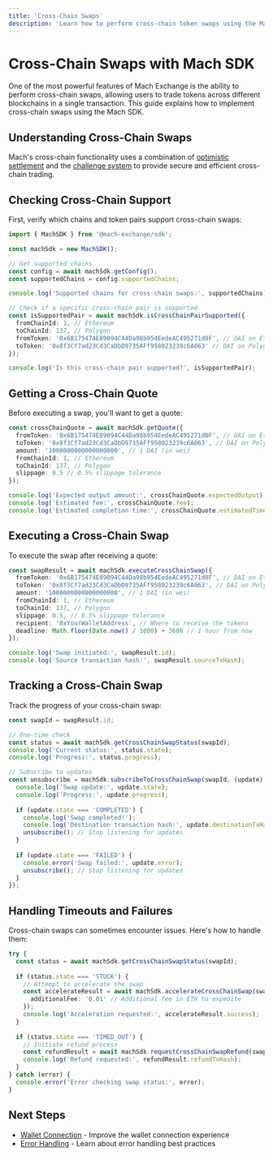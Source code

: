 ```yaml
---
title: 'Cross-Chain Swaps'
description: 'Learn how to perform cross-chain token swaps using the Mach SDK'
---
```


# Cross-Chain Swaps with Mach SDK

One of the most powerful features of Mach Exchange is the ability to perform cross-chain swaps, allowing users to trade tokens across different blockchains in a single transaction. This guide explains how to implement cross-chain swaps using the Mach SDK.

## Understanding Cross-Chain Swaps

Mach's cross-chain functionality uses a combination of [optimistic settlement](/mach/protocol-concepts/optimistic-settlement) and the [challenge system](/mach/protocol-concepts/challenge-system) to provide secure and efficient cross-chain trading.

## Checking Cross-Chain Support

First, verify which chains and token pairs support cross-chain swaps:

```typescript
import { MachSDK } from '@mach-exchange/sdk';

const machSdk = new MachSDK();

// Get supported chains
const config = await machSdk.getConfig();
const supportedChains = config.supportedChains;

console.log('Supported chains for cross-chain swaps:', supportedChains);

// Check if a specific cross-chain pair is supported
const isSupportedPair = await machSdk.isCrossChainPairSupported({
  fromChainId: 1, // Ethereum
  toChainId: 137, // Polygon
  fromToken: '0x6B175474E89094C44Da98b954EedeAC495271d0F', // DAI on Ethereum
  toToken: '0x8f3Cf7ad23Cd3CaDbD9735AFf958023239c6A063' // DAI on Polygon
});

console.log('Is this cross-chain pair supported?', isSupportedPair);
```

## Getting a Cross-Chain Quote

Before executing a swap, you'll want to get a quote:

```typescript
const crossChainQuote = await machSdk.getQuote({
  fromToken: '0x6B175474E89094C44Da98b954EedeAC495271d0F', // DAI on Ethereum
  toToken: '0x8f3Cf7ad23Cd3CaDbD9735AFf958023239c6A063', // DAI on Polygon
  amount: '1000000000000000000', // 1 DAI (in wei)
  fromChainId: 1, // Ethereum
  toChainId: 137, // Polygon
  slippage: 0.5 // 0.5% slippage tolerance
});

console.log('Expected output amount:', crossChainQuote.expectedOutput);
console.log('Estimated fee:', crossChainQuote.fee);
console.log('Estimated completion time:', crossChainQuote.estimatedTimeMinutes, 'minutes');
```

## Executing a Cross-Chain Swap

To execute the swap after receiving a quote:

```typescript
const swapResult = await machSdk.executeCrossChainSwap({
  fromToken: '0x6B175474E89094C44Da98b954EedeAC495271d0F', // DAI on Ethereum
  toToken: '0x8f3Cf7ad23Cd3CaDbD9735AFf958023239c6A063', // DAI on Polygon
  amount: '1000000000000000000', // 1 DAI (in wei)
  fromChainId: 1, // Ethereum
  toChainId: 137, // Polygon
  slippage: 0.5, // 0.5% slippage tolerance
  recipient: '0xYourWalletAddress', // Where to receive the tokens
  deadline: Math.floor(Date.now() / 1000) + 3600 // 1 hour from now
});

console.log('Swap initiated:', swapResult.id);
console.log('Source transaction hash:', swapResult.sourceTxHash);
```

## Tracking a Cross-Chain Swap

Track the progress of your cross-chain swap:

```typescript
const swapId = swapResult.id;

// One-time check
const status = await machSdk.getCrossChainSwapStatus(swapId);
console.log('Current status:', status.state);
console.log('Progress:', status.progress);

// Subscribe to updates
const unsubscribe = machSdk.subscribeToCrossChainSwap(swapId, (update) => {
  console.log('Swap update:', update.state);
  console.log('Progress:', update.progress);
  
  if (update.state === 'COMPLETED') {
    console.log('Swap completed!');
    console.log('Destination transaction hash:', update.destinationTxHash);
    unsubscribe(); // Stop listening for updates
  }
  
  if (update.state === 'FAILED') {
    console.error('Swap failed:', update.error);
    unsubscribe(); // Stop listening for updates
  }
});
```

## Handling Timeouts and Failures

Cross-chain swaps can sometimes encounter issues. Here's how to handle them:

```typescript
try {
  const status = await machSdk.getCrossChainSwapStatus(swapId);
  
  if (status.state === 'STUCK') {
    // Attempt to accelerate the swap
    const accelerateResult = await machSdk.accelerateCrossChainSwap(swapId, {
      additionalFee: '0.01' // Additional fee in ETH to expedite
    });
    console.log('Acceleration requested:', accelerateResult.success);
  }
  
  if (status.state === 'TIMED_OUT') {
    // Initiate refund process
    const refundResult = await machSdk.requestCrossChainSwapRefund(swapId);
    console.log('Refund requested:', refundResult.refundTxHash);
  }
} catch (error) {
  console.error('Error checking swap status:', error);
}
```

## Next Steps

- [Wallet Connection](/essentials/wallet-connection) - Improve the wallet connection experience
- [Error Handling](/essentials/error-handling) - Learn about error handling best practices
